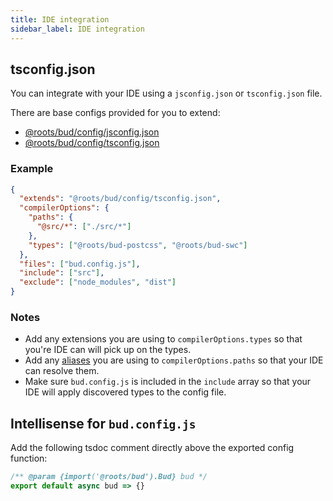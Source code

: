```yaml
---
title: IDE integration
sidebar_label: IDE integration
---
```


## tsconfig.json

You can integrate with your IDE using a `jsconfig.json` or `tsconfig.json` file.

There are base configs provided for you to extend:

- [@roots/bud/config/jsconfig.json](https://github.com/roots/bud/tree/main/sources/@roots/bud/config/jsconfig.json)
- [@roots/bud/config/tsconfig.json](https://github.com/roots/bud/tree/main/sources/@roots/bud/config/tsconfig.json)

### Example

```json title=tsconfig.json
{
  "extends": "@roots/bud/config/tsconfig.json",
  "compilerOptions": {
    "paths": {
      "@src/*": ["./src/*"]
    },
    "types": ["@roots/bud-postcss", "@roots/bud-swc"]
  },
  "files": ["bud.config.js"],
  "include": ["src"],
  "exclude": ["node_modules", "dist"]
}
```

### Notes

- Add any extensions you are using to `compilerOptions.types` so that you're IDE can will pick up on the types.
- Add any [aliases](/docs/bud.alias) you are using to `compilerOptions.paths` so that your IDE can resolve them.
- Make sure `bud.config.js` is included in the `include` array so that your IDE will apply discovered types to the config file.

## Intellisense for `bud.config.js`

Add the following tsdoc comment directly above the exported config function:

```js title=bud.config.js
/** @param {import('@roots/bud').Bud} bud */
export default async bud => {}
```
